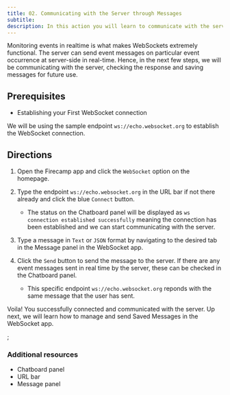 ```yaml
---
title: 02. Communicating with the Server through Messages
subtitle:
description: In this action you will learn to communicate with the server, check response and save messages for future use in the websocket app
---
```



Monitoring events in realtime is what makes WebSockets extremely functional. The server can send event messages on particular event occurrence at server-side in real-time. Hence, in the next few steps, we will be communicating with the server, checking the response and saving messages for future use.

## Prerequisites
- Establishing your First WebSocket connection

We will be using the sample endpoint `ws://echo.websocket.org` to establish the WebSocket connection.

## Directions
1. Open the Firecamp app and click the `WebSocket` option on the homepage.

2. Type the endpoint `ws://echo.websocket.org` in the URL bar if not there already and click the blue `Connect` button.

   - The status on the Chatboard panel will be displayed as `ws connection established successfully` meaning the connection has been established and we can start communicating with the server.

3. Type a message in `Text` or `JSON` format by navigating to the desired tab in the Message panel in the WebSocket app.

4. Click the `Send` button to send the message to the server. If there are any event messages sent in real time by the server, these can be checked in the Chatboard panel.

   - This specific endpoint `ws://echo.websocket.org` reponds with the same message that the user has sent.

Voila! You successfully connected and communicated with the server. Up next, we will learn how to manage and send Saved Messages in the WebSocket app.


<YouTube videoId="2Xc9gXyf2G4" />;


### Additional resources
- Chatboard panel
- URL bar
- Message panel
